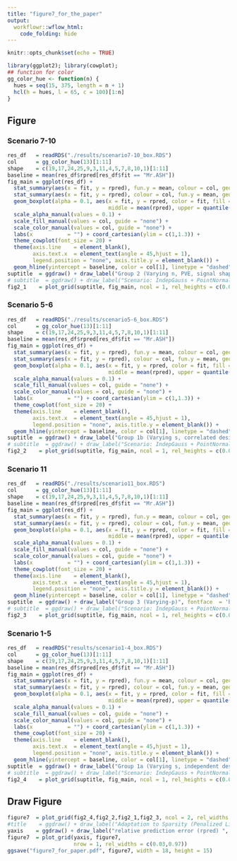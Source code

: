 ```yaml
---
title: "figure7_for_the_paper"
output:
  workflowr::wflow_html:
    code_folding: hide
---
```


```r
knitr::opts_chunk$set(echo = TRUE)
```

```r
library(ggplot2); library(cowplot);
## function for color
gg_color_hue <- function(n) {
  hues = seq(15, 375, length = n + 1)
  hcl(h = hues, l = 65, c = 100)[1:n]
}
```

## Figure

### Scenario 7-10

```r
res_df   = readRDS("./results/scenario7-10_box.RDS")
col      = gg_color_hue(13)[1:11]
shape    = c(19,17,24,25,9,3,11,4,5,7,8,10,1)[1:11]
baseline = mean(res_df$rpred[res_df$fit == "Mr.ASH"])
fig_main = ggplot(res_df) +
  stat_summary(aes(x = fit, y = rpred), fun.y = mean, colour = col, geom = "point", shape = 18, size = 3) + 
  stat_summary(aes(x = fit, y = rpred), colour = col, fun.y = mean, geom = "point") + 
  geom_boxplot(alpha = 0.1, aes(x = fit, y = rpred, color = fit, fill = fit, lower = quantile(rpred, .25), 
                                middle = mean(rpred), upper = quantile(rpred, .75)), outlier.alpha = 0, fatten = 0.9) +
  scale_alpha_manual(values = 0.1) +
  scale_fill_manual(values = col, guide = "none") +
  scale_color_manual(values = col, guide = "none") +
  labs(x           = "") + coord_cartesian(ylim = c(1,1.3)) + 
  theme_cowplot(font_size = 20) + 
  theme(axis.line    = element_blank(),
        axis.text.x  = element_text(angle = 45,hjust = 1),
        legend.position = "none", axis.title.y = element_blank()) +
  geom_hline(yintercept = baseline, color = col[1], linetype = "dashed")
suptitle  = ggdraw() + draw_label("Group 2 (Varying n, PVE, signal shape)", fontface  = 'bold.italic', size = 24)  
# subtitle  = ggdraw() + draw_label("Scenario: IndepGauss + PointNormal, n = 500, p = 200, s = 1-200, pve = 0.9", fontface  = 'bold', size = 14) 
fig2_1    = plot_grid(suptitle, fig_main, ncol = 1, rel_heights = c(0.06, 0.95))
```

### Scenario 5-6

```r
res_df   = readRDS("./results/scenario5-6_box.RDS")
col      = gg_color_hue(13)[1:11]
shape    = c(19,17,24,25,9,3,11,4,5,7,8,10,1)[1:11]
baseline = mean(res_df$rpred[res_df$fit == "Mr.ASH"])
fig_main = ggplot(res_df) +
  stat_summary(aes(x = fit, y = rpred), fun.y = mean, colour = col, geom = "point", shape = 18, size = 3) + 
  stat_summary(aes(x = fit, y = rpred), colour = col, fun.y = mean, geom = "point") + 
  geom_boxplot(alpha = 0.1, aes(x = fit, y = rpred, color = fit, fill = fit, lower = quantile(rpred, .25), 
                                middle = mean(rpred), upper = quantile(rpred, .75)), outlier.alpha = 0, fatten = 0.9) +
  scale_alpha_manual(values = 0.1) +
  scale_fill_manual(values = col, guide = "none") +
  scale_color_manual(values = col, guide = "none") +
  labs(x           = "") + coord_cartesian(ylim = c(1,1.3)) + 
  theme_cowplot(font_size = 20) + 
  theme(axis.line    = element_blank(),
        axis.text.x  = element_text(angle = 45,hjust = 1),
        legend.position = "none", axis.title.y = element_blank()) +
  geom_hline(yintercept = baseline, color = col[1], linetype = "dashed")
suptitle  = ggdraw() + draw_label("Group 1b (Varying s, correlated design)", fontface  = 'bold.italic', size = 24)  
# subtitle  = ggdraw() + draw_label("Scenario: IndepGauss + PointNormal, n = 500, p = 200, s = 1-200, pve = 0.9", fontface  = 'bold', size = 14) 
fig2_2    = plot_grid(suptitle, fig_main, ncol = 1, rel_heights = c(0.06, 0.95))
```

### Scenario 11

```r
res_df   = readRDS("./results/scenario11_box.RDS")
col      = gg_color_hue(13)[1:11]
shape    = c(19,17,24,25,9,3,11,4,5,7,8,10,1)[1:11]
baseline = mean(res_df$rpred[res_df$fit == "Mr.ASH"])
fig_main = ggplot(res_df) +
  stat_summary(aes(x = fit, y = rpred), fun.y = mean, colour = col, geom = "point", shape = 18, size = 3) + 
  stat_summary(aes(x = fit, y = rpred), colour = col, fun.y = mean, geom = "point") + 
  geom_boxplot(alpha = 0.1, aes(x = fit, y = rpred, color = fit, fill = fit, lower = quantile(rpred, .25), 
                                middle = mean(rpred), upper = quantile(rpred, .75)), outlier.alpha = 0, fatten = 0.9) +
  scale_alpha_manual(values = 0.1) +
  scale_fill_manual(values = col, guide = "none") +
  scale_color_manual(values = col, guide = "none") +
  labs(x           = "") + coord_cartesian(ylim = c(1,1.3)) + 
  theme_cowplot(font_size = 20) + 
  theme(axis.line    = element_blank(),
        axis.text.x  = element_text(angle = 45,hjust = 1),
        legend.position = "none", axis.title.y = element_blank()) +
  geom_hline(yintercept = baseline, color = col[1], linetype = "dashed")
suptitle  = ggdraw() + draw_label("Group 3 (Varying-p)", fontface  = 'bold.italic', size = 24)  
# subtitle  = ggdraw() + draw_label("Scenario: IndepGauss + PointNormal, n = 500, p = 200, s = 1-200, pve = 0.9", fontface  = 'bold', size = 14) 
fig2_3    = plot_grid(suptitle, fig_main, ncol = 1, rel_heights = c(0.06, 0.95))
```

### Scenario 1-5

```r
res_df   = readRDS("results/scenario1-4_box.RDS")
col      = gg_color_hue(13)[1:11]
shape    = c(19,17,24,25,9,3,11,4,5,7,8,10,1)[1:11]
baseline = mean(res_df$rpred[res_df$fit == "Mr.ASH"])
fig_main = ggplot(res_df) +
  stat_summary(aes(x = fit, y = rpred), fun.y = mean, colour = col, geom = "point", shape = 18, size = 3) + 
  stat_summary(aes(x = fit, y = rpred), colour = col, fun.y = mean, geom = "point") + 
  geom_boxplot(alpha = 0.1, aes(x = fit, y = rpred, color = fit, fill = fit, lower = quantile(rpred, .25), 
                                middle = mean(rpred), upper = quantile(rpred, .75)), outlier.alpha = 0, fatten = 0.9) +
  scale_alpha_manual(values = 0.1) +
  scale_fill_manual(values = col, guide = "none") +
  scale_color_manual(values = col, guide = "none") +
  labs(x           = "") + coord_cartesian(ylim = c(1,1.3)) + 
  theme_cowplot(font_size = 20) + 
  theme(axis.line    = element_blank(),
        axis.text.x  = element_text(angle = 45,hjust = 1),
        legend.position = "none", axis.title.y = element_blank()) +
  geom_hline(yintercept = baseline, color = col[1], linetype = "dashed")
suptitle  = ggdraw() + draw_label("Group 1a (Varying s, independent design)", fontface  = 'bold.italic', size = 24) 
# subtitle  = ggdraw() + draw_label("Scenario: IndepGauss + PointNormal, n = 500, p = 200, s = 1-200, pve = 0.9", fontface  = 'bold', size = 14) 
fig2_4    = plot_grid(suptitle, fig_main, ncol = 1, rel_heights = c(0.06, 0.95))
```

## Draw Figure

```r
figure7  = plot_grid(fig2_4,fig2_2,fig2_1,fig2_3, ncol = 2, rel_widths = c(0.5,0.5))
#title    = ggdraw() + draw_label("Adaptation to Sparsity (Penalized Linear Regression)", fontface = 'bold', size = 24)
yaxis    = ggdraw() + draw_label("relative prediction error (rpred) ", size = 25, angle = 90)
figure7  = plot_grid(yaxis, figure7,
                     nrow = 1, rel_widths = c(0.03,0.97))
ggsave("figure7_for_paper.pdf", figure7, width = 18, height = 15)
```

